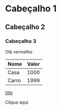 
# Cabeçalho 1

## Cabeçalho 2

### Cabeçalho 3

<p style={{ color: "red" }}>Olá vermelho</p>

| Nome  | Valor |
| ----- | ----- |
| Casa  | 1000  |
| Carro | 1999  |

[title](https://www.example.com)

<Link href="https://google.com">Clique aqui </Link>
